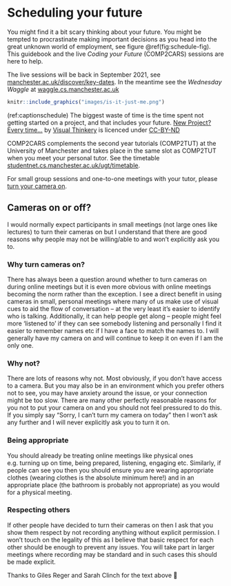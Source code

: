 # Scheduling your future {#scheduling}

You might find it a bit scary thinking about your future. You might be tempted to procrastinate making important decisions as you head into the great unknown world of employment, see figure \@ref(fig:schedule-fig). This guidebook and the live *Coding your Future* (COMP2CARS) sessions are here to help.

The live sessions will be back in September 2021, see [manchester.ac.uk/discover/key-dates](https://www.manchester.ac.uk/discover/key-dates/). In the meantime see the *Wednesday Waggle* at [waggle.cs.manchester.ac.uk](https://waggle.cs.manchester.ac.uk/)

```r
knitr::include_graphics("images/is-it-just-me.png")
```
(ref:captionschedule) The biggest waste of time is the time spent not getting started on a project, and that includes your future. [New Project? Every time…](hhttps://bryanmmathers.com/new-project-every-time/) by [Visual Thinkery](https://visualthinkery.com/) is licenced under [CC-BY-ND](https://creativecommons.org/licenses/by-nd/4.0/)


COMP2CARS complements the second year tutorials (COMP2TUT) at the University of Manchester and takes place in the same slot as COMP2TUT when you meet your personal tutor. See the timetable [studentnet.cs.manchester.ac.uk/ugt/timetable](http://studentnet.cs.manchester.ac.uk/ugt/timetable/).

For small group sessions and one-to-one meetings with your tutor, please [turn your camera on](#cameras).




<!--These sessions will revisit themes from semester one if you missed them last semester, we'll also have an open session where we'll tackle whatever issues you need about finding placements and internships during 2021. We'll be meeting at [zoom.us/my/duncanhull](http://zoom.us/my/duncanhull), please sign into zoom with your \@student.manchester.ac.uk account and if you can, -->


<!--## Monday 8th Feb {#week1}
Depending on your when you meet your tutor

* *Either* COMP2CARS: Debug their CV, see [cdyf.me/sampling.html](https://www.cdyf.me/sampling.html)
* *Or* COMP2TUT: Meet your tutor see [studentnet.cs.manchester.ac.uk/ugt/tutorgroups.php?level=2](http://studentnet.cs.manchester.ac.uk/ugt/tutorgroups.php?level=2)

## Monday 15th Feb {#week2}
Depending on your when you meet your tutor

* *Either* COMP2CARS: Debug their CV, see [cdyf.me/sampling.html](https://www.cdyf.me/sampling.html) repeated session
* *Or* COMP2TUT: Meet your tutor see [studentnet.cs.manchester.ac.uk/ugt/tutorgroups.php?level=2](http://studentnet.cs.manchester.ac.uk/ugt/tutorgroups.php?level=2)


### Monday 22nd Feb {#week3}   
* Looking after your future, see [cdyf.me/wellbeing.html](https://www.cdyf.me/wellbeing.html)-->
<!-- WOOP my life part of mental health-->
<!--also semester 1: are you experienced panel-->
<!--also semester 1: why bother with experience-->
<!--
### Monday 1st March {#week4}
* Finding your future, see [cdyf.me/finding.html](https://www.cdyf.me/finding.html): How can you adapt and optimise your job search strategies?


### Monday 8th March {#week5}  
Depending on your when you meet your tutor

* *Either* COMP2TUT: Meet your tutor see [studentnet.cs.manchester.ac.uk/ugt/tutorgroups.php?level=2](http://studentnet.cs.manchester.ac.uk/ugt/tutorgroups.php?level=2)
* *OR* COMP2CARS: No live session but read *writing your future*, see [cdyf.me/communicating.html](https://www.cdyf.me/communicating.html)-->

<!--### Monday 15th March {#week6}  
Depending on your when you meet your tutor

* *Either* COMP2TUT: Meet your tutor see [studentnet.cs.manchester.ac.uk/ugt/tutorgroups.php?level=2](http://studentnet.cs.manchester.ac.uk/ugt/tutorgroups.php?level=2)
* *Or* COMP2CARS: No live session but read *writing your future* [cdyf.me/communicating.html](https://www.cdyf.me/communicating.html) and [developers.google.com/tech-writing/one](https://developers.google.com/tech-writing/one)

### Monday 22nd March {#week7}  
* COMP2CARS: Technical writing one (part 2) see [developers.google.com/tech-writing/one](https://developers.google.com/tech-writing/one) and [cdyf.me/communicating.html](https://www.cdyf.me/communicating.html)-->

<!--### Monday 29th March {#easter}  
* Easter break see [manchester.ac.uk/discover/key-dates/](https://www.manchester.ac.uk/discover/key-dates/)-->

<!--### Monday 12th April {#week8}  
* COMP2TUT: Meet your tutor see [studentnet.cs.manchester.ac.uk/ugt/tutorgroups.php?level=2](http://studentnet.cs.manchester.ac.uk/ugt/tutorgroups.php?level=2), first half of group-->

<!--
### Monday 19th April {#week9}  
* COMP2TUT: Meet your tutor see [studentnet.cs.manchester.ac.uk/ugt/tutorgroups.php?level=2](http://studentnet.cs.manchester.ac.uk/ugt/tutorgroups.php?level=2), second half of group-->


<!--### Monday 26th April at 1pm on Zoom {#week10}  
* *Still looking for a placement starting in 2021?* Live lecture with Q&A see also [cdyf.me/finding.html](https://www.cdyf.me/finding.html)-->

<!--### Mon 3rd May  {#week11}  
Early May Bank holiday see [gov.uk/bank-holidays](https://www.gov.uk/bank-holidays)-->

<!--### Mon 10th May at 1pm on Zoom {#week12}  
* *So you're going on placement in 2021?* Live lecture with Q&A, see also [cdyf.me/surviving.html](https://www.cdyf.me/surviving.html)-->



##  Cameras on or off? {#cameras}
I would normally expect participants in small meetings (not large ones like lectures) to turn their cameras on but I understand that there are good reasons why people may not be willing/able to and won’t explicitly ask you to.

### Why turn cameras on?
There has always been a question around whether to turn cameras on during online meetings but it is even more obvious with online meetings becoming the norm rather than the exception.  I see a direct benefit in using cameras in small, personal meetings where many of us make use of visual cues to aid the flow of conversation – at the very least it’s easier to identify who is talking. Additionally, it can help people get along – people might feel more ‘listened to’ if they can see somebody listening and personally I find it easier to remember names etc if I have a face to match the names to. I will generally have my camera on and will continue to keep it on even if I am the only one.

### Why not?
There are lots of reasons why not. Most obviously, if you don’t have access to a camera. But you may also be in an environment which you prefer others not to see, you may have anxiety around the issue, or your connection might be too slow. There are many other perfectly reasonable reasons for you not to put your camera on and you should not feel pressured to do this. If you simply say “Sorry, I can’t turn my camera on today” then I won’t ask any further and I will never explicitly ask you to turn it on.

### Being appropriate
You should already be treating online meetings like physical ones e.g. turning up on time, being prepared, listening, engaging etc. Similarly, if people can see you then you should ensure you are wearing appropriate clothes (wearing clothes is the absolute minimum here!) and in an appropriate place (the bathroom is probably not appropriate) as you would for a physical meeting.

### Respecting others
If other people have decided to turn their cameras on then I ask that you show them respect by not recording anything without explicit permission. I won’t touch on the legality of this as I believe that basic respect for each other should be enough to prevent any issues. You will take part in larger meetings where recording may be standard and in such cases this should be made explicit.

Thanks to Giles Reger and Sarah Clinch for the text above 🙏
